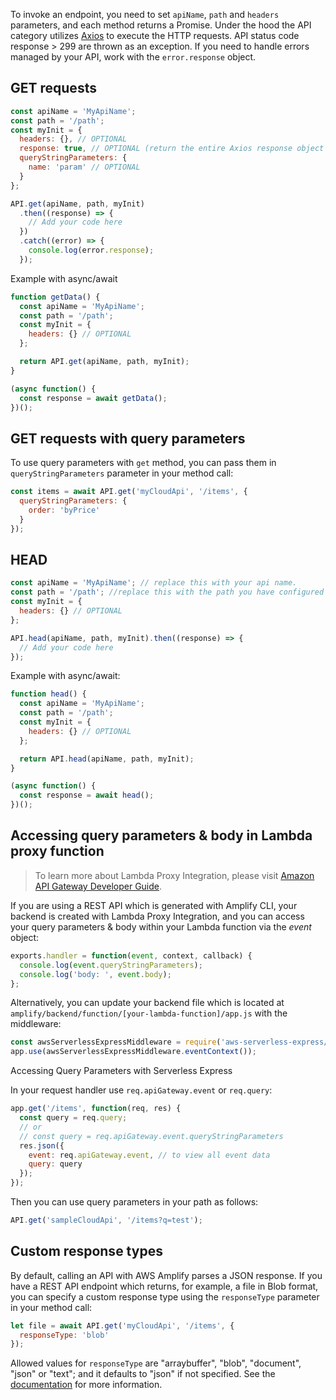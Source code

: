 To invoke an endpoint, you need to set `apiName`, `path` and `headers` parameters, and each method returns a Promise. Under the hood the API category utilizes [Axios](https://github.com/axios/axios) to execute the HTTP requests. API status code response > 299 are thrown as an exception. If you need to handle errors managed by your API, work with the `error.response` object.

## GET requests

```javascript
const apiName = 'MyApiName';
const path = '/path';
const myInit = {
  headers: {}, // OPTIONAL
  response: true, // OPTIONAL (return the entire Axios response object instead of only response.data)
  queryStringParameters: {
    name: 'param' // OPTIONAL
  }
};

API.get(apiName, path, myInit)
  .then((response) => {
    // Add your code here
  })
  .catch((error) => {
    console.log(error.response);
  });
```

Example with async/await

```javascript
function getData() {
  const apiName = 'MyApiName';
  const path = '/path';
  const myInit = {
    headers: {} // OPTIONAL
  };

  return API.get(apiName, path, myInit);
}

(async function() {
  const response = await getData();
})();
```

## GET requests with query parameters

To use query parameters with `get` method, you can pass them in `queryStringParameters` parameter in your method call:

```javascript
const items = await API.get('myCloudApi', '/items', {
  queryStringParameters: {
    order: 'byPrice'
  }
});
```

## HEAD

<!-- TODO Rewrite What is this for? -->

```javascript
const apiName = 'MyApiName'; // replace this with your api name.
const path = '/path'; //replace this with the path you have configured on your API
const myInit = {
  headers: {} // OPTIONAL
};

API.head(apiName, path, myInit).then((response) => {
  // Add your code here
});
```

Example with async/await:

```javascript
function head() {
  const apiName = 'MyApiName';
  const path = '/path';
  const myInit = {
    headers: {} // OPTIONAL
  };

  return API.head(apiName, path, myInit);
}

(async function() {
  const response = await head();
})();
```

## Accessing query parameters & body in Lambda proxy function

> To learn more about Lambda Proxy Integration, please visit [Amazon API Gateway Developer Guide](https://docs.aws.amazon.com/apigateway/latest/developerguide/api-gateway-create-api-as-simple-proxy-for-lambda.html).

If you are using a REST API which is generated with Amplify CLI, your backend is created with Lambda Proxy Integration, and you can access your query parameters & body within your Lambda function via the _event_ object:

```javascript
exports.handler = function(event, context, callback) {
  console.log(event.queryStringParameters);
  console.log('body: ', event.body);
};
```

Alternatively, you can update your backend file which is located at `amplify/backend/function/[your-lambda-function]/app.js` with the middleware:

```javascript
const awsServerlessExpressMiddleware = require('aws-serverless-express/middleware');
app.use(awsServerlessExpressMiddleware.eventContext());
```

Accessing Query Parameters with Serverless Express

In your request handler use `req.apiGateway.event` or `req.query`:

```javascript
app.get('/items', function(req, res) {
  const query = req.query;
  // or
  // const query = req.apiGateway.event.queryStringParameters
  res.json({
    event: req.apiGateway.event, // to view all event data
    query: query
  });
});
```

Then you can use query parameters in your path as follows:

```javascript
API.get('sampleCloudApi', '/items?q=test');
```

## Custom response types

By default, calling an API with AWS Amplify parses a JSON response. If you have a REST API endpoint which returns, for example, a file in Blob format, you can specify a custom response type using the `responseType` parameter in your method call:

```javascript
let file = await API.get('myCloudApi', '/items', {
  responseType: 'blob'
});
```

Allowed values for `responseType` are "arraybuffer", "blob", "document", "json" or "text"; and it defaults to "json" if not specified. See the [documentation](https://developer.mozilla.org/en-US/docs/Web/API/XMLHttpRequest/responseType) for more information.
